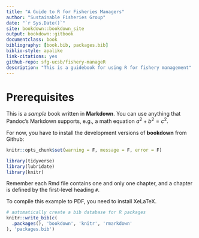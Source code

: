 ```yaml
--- 
title: "A Guide to R for Fisheries Managers"
author: "Sustainable Fisheries Group"
date: "`r Sys.Date()`"
site: bookdown::bookdown_site
output: bookdown::gitbook
documentclass: book
bibliography: [book.bib, packages.bib]
biblio-style: apalike
link-citations: yes
github-repo: sfg-ucsb/fishery-manageR
description: "This is a guidebook for using R for fishery management"
---
```


# Prerequisites

This is a _sample_ book written in **Markdown**. You can use anything that Pandoc's Markdown supports, e.g., a math equation $a^2 + b^2 = c^2$.

For now, you have to install the development versions of **bookdown** from Github:

```r
knitr::opts_chunk$set(warning = F, message = F, error = F)
```


```r
library(tidyverse)
library(lubridate) 
library(knitr)
```

Remember each Rmd file contains one and only one chapter, and a chapter is defined by the first-level heading `#`.

To compile this example to PDF, you need to install XeLaTeX.

```r
# automatically create a bib database for R packages
knitr::write_bib(c(
  .packages(), 'bookdown', 'knitr', 'rmarkdown'
), 'packages.bib')
```
